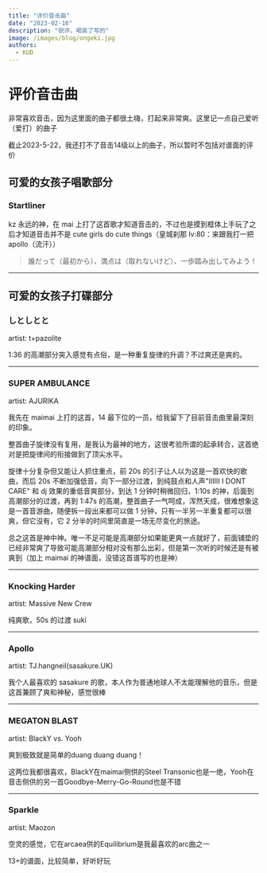 ```yaml
---
title: "评价音击曲"
date: "2023-02-16"
description: "锐评，喝高了写的"
image: /images/blog/ongeki.jpg
authors:
  - KUD
---
```


# 评价音击曲

非常喜欢音击，因为这里面的曲子都很土嗨，打起来非常爽。这里记一点自己爱听（爱打）的曲子

截止2023-5-22，我还打不了音击14级以上的曲子，所以暂时不包括对谱面的评价

## 可爱的女孩子唱歌部分

### Startliner

kz 永远的神，在 mai 上打了这首歌才知道音击的，不过也是摸到框体上手玩了之后才知道音击并不是 cute girls do cute things（皇城刹那 lv:80：来跟我打一把 apollo（流汗））

> 誰だって（最初から）、満点は（取れないけど）、一歩踏み出してみよう！


---
## 可爱的女孩子打碟部分

### しとしとと

artist: t+pazolite

1:36 的高潮部分突入感觉有点俗，是一种重复旋律的升调？不过爽还是爽的。

---
### SUPER AMBULANCE

artist: AJURIKA

我先在 maimai 上打的这首，14 最下位的一员，给我留下了目前音击曲里最深刻的印象。

整首曲子旋律没有复用，是我认为最神的地方，这很考验所谓的起承转合，这首绝对是把旋律间的衔接做到了顶尖水平。

旋律十分复杂但又能让人抓住重点，前 20s 的引子让人以为这是一首欢快的歌曲，而后 20s 不断加强低音，向下一部分过渡，到纯鼓点和人声"IIIIII I DONT CARE" 和 dj 效果的重低音爽部分，到达 1 分钟时稍微回归，1:10s 的神，后面到高潮部分的过渡，再到 1:47s 的高潮，整首曲子一气呵成，浑然天成，很难想象这是一首音游曲，随便拆一段出来都可以做 1 分钟，只有一半另一半重复都可以很爽，但它没有，它 2 分半的时间里简直是一场无尽变化的旅途。

总之这首是神中神。唯一不足可能是高潮部分如果能更爽一点就好了，前面铺垫的已经非常爽了导致可能高潮部分相对没有那么出彩，但是第一次听的时候还是有被爽到（加上 maimai 的神谱面，没错这首谱写的也是神）

---
### Knocking Harder

artist: Massive New Crew

纯爽歌，50s 的过渡 suki

---
### Apollo

artist: TJ.hangneil(sasakure.UK)

我个人最喜欢的 sasakure 的歌，本人作为普通地球人不太能理解他的音乐，但是这首兼顾了爽和神秘，感觉很棒

---
### MEGATON BLAST

artist: BlackY vs. Yooh

爽到极致就是简单的duang duang duang！

这两位我都很喜欢，BlackY在maimai侧供的Steel Transonic也是一绝，Yooh在音击侧供的另一首Goodbye-Merry-Go-Round也是不错

---
### Sparkle

artist: Maozon

空灵的感觉，它在arcaea供的Equilibrium是我最喜欢的arc曲之一

13+的谱面，比较简单，好听好玩
